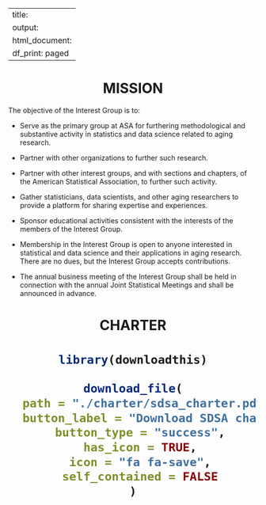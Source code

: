 
---
title:
output:
  html_document:
    df_print: paged
---

<h1 style="text-align:center">MISSION</h1>

<p>
The objective of the Interest Group is to:

* Serve as the primary group at ASA for furthering methodological and substantive activity in statistics and data science related to aging research.

* Partner with other organizations to further such research.

* Partner with other interest groups, and with sections and chapters, of the American Statistical Association, to further such activity.

* Gather statisticians, data scientists, and other aging researchers to provide a platform for sharing expertise and experiences.

* Sponsor educational activities consistent with the interests of the members of the Interest Group.

* Membership in the Interest Group is open to anyone interested in statistical and data science and their applications in aging research. There are no dues, but the Interest Group accepts contributions.

* The annual business meeting of the Interest Group shall be held in connection with the annual Joint Statistical Meetings and shall be announced in advance.

</p>

<h1 style="text-align:center">CHARTER</h1>
<h1 style="text-align:center">
```r
library(downloadthis)

download_file(
  path = "./charter/sdsa_charter.pdf",
  button_label = "Download SDSA charter",
  button_type = "success",
  has_icon = TRUE,
  icon = "fa fa-save",
  self_contained = FALSE
)

```
</h1>

